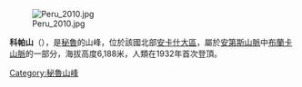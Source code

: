 [[Image:Peru_2010.jpg|right]]

{{Coord|9|16|S|77|31|W|display=title}}

'''科帕山'''（{{lang-es|Copa}}），是[[秘魯|秘魯]]的山峰，位於該國北部[[安卡什大區|安卡什大區]]，屬於[[安第斯山脈|安第斯山脈]]中[[布蘭卡山脈|布蘭卡山脈]]的一部分，海拔高度6,188米，人類在1932年首次登頂。

{{Peru-geo-stub}}
[[Category:秘魯山峰|Category:秘魯山峰]]